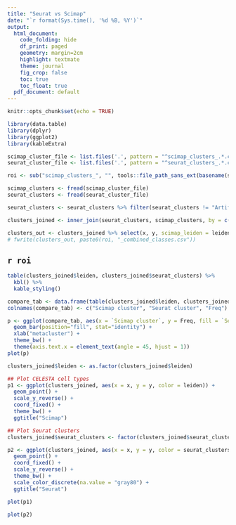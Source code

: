 ```yaml
---
title: "Seurat vs Scimap"
date: "`r format(Sys.time(), '%d %B, %Y')`"
output:
  html_document:
    code_folding: hide
    df_print: paged 
    geometry: margin=2cm
    highlight: textmate
    theme: journal
    fig_crop: false
    toc: true
    toc_float: true
  pdf_document: default
---
```

<style type="text/css">
.main-container {
  max-width: 1200px;
  margin-left: auto;
  margin-right: auto;
}
</style>

```r
knitr::opts_chunk$set(echo = TRUE)

library(data.table)
library(dplyr)
library(ggplot2)
library(kableExtra)
```


```r
scimap_cluster_file <- list.files('.', pattern = "^scimap_clusters_.*.csv", full.names = T)
seurat_cluster_file <- list.files('.', pattern = "^seurat_clusters_.*.csv", full.names = T)

roi <- sub("scimap_clusters_", "", tools::file_path_sans_ext(basename(scimap_cluster_file)))

scimap_clusters <- fread(scimap_cluster_file)
seurat_clusters <- fread(seurat_cluster_file)

seurat_clusters <- seurat_clusters %>% filter(seurat_clusters != "Artifact")

clusters_joined <- inner_join(seurat_clusters, scimap_clusters, by = c("x" = "X_centroid", "y" = "Y_centroid"))

clusters_out <- clusters_joined %>% select(x, y, scimap_leiden = leiden, seurat_clusters)
# fwrite(clusters_out, paste0(roi, "_combined_classes.csv"))
```

## `r roi`

```r
table(clusters_joined$leiden, clusters_joined$seurat_clusters) %>%
  kbl() %>%
  kable_styling()
```



```r
compare_tab <- data.frame(table(clusters_joined$leiden, clusters_joined$seurat_clusters))
colnames(compare_tab) <- c("Scimap cluster", "Seurat cluster", "Freq")

p <- ggplot(compare_tab, aes(x = `Scimap cluster`, y = Freq, fill = `Seurat cluster`)) +
  geom_bar(position="fill", stat="identity") +
  xlab("metacluster") +
  theme_bw() +
  theme(axis.text.x = element_text(angle = 45, hjust = 1))
plot(p)
```



```r
clusters_joined$leiden <- as.factor(clusters_joined$leiden)

## Plot CELESTA cell types
p1 <- ggplot(clusters_joined, aes(x = x, y = y, color = leiden)) +
  geom_point() +
  scale_y_reverse() +
  coord_fixed() +
  theme_bw() +
  ggtitle("Scimap")
```

```r
## Plot Seurat clusters
clusters_joined$seurat_clusters <- factor(clusters_joined$seurat_clusters, levels = paste0("cluster_", 0:length(unique(clusters_joined$seurat_clusters)) -1))

p2 <- ggplot(clusters_joined, aes(x = x, y = y, color = seurat_clusters)) +
  geom_point() +
  coord_fixed() +
  scale_y_reverse() +
  theme_bw() +
  scale_color_discrete(na.value = "gray80") +
  ggtitle("Seurat")

plot(p1)

plot(p2)
```



























